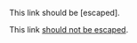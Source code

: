 This link should be \[escaped].

This link [should not be escaped].

[should not be escaped]: https://google.com
